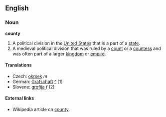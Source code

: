 ==English==

===Noun===

'''county'''

#A political division in the [[United States]] that is a part of a [[state]].
#A medieval political division that was ruled by a [[count]] or a [[countess]] and was often part of a larger [[kingdom]] or [[empire]].

====Translations====
*Czech: [[okrsek]] ''m''
*German: [[Grafschaft]] [[:de:Grafschaft|^]] [1]
*Slovene: [[grofija]] ''f'' (2)

====External links====
* Wikipedia article on [[w:county|county]].